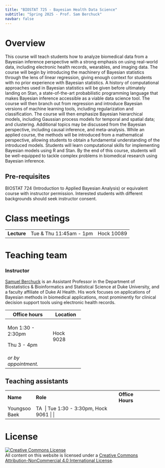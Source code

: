 ```yaml
---
title: "BIOSTAT 725 - Bayesian Health Data Science"
subtitle: "Spring 2025 - Prof. Sam Berchuck"
navbar: false
---
```


# Overview

This course will teach students how to analyze biomedical data from a Bayesian inference perspective with a strong emphasis on using real-world data, including electronic health records, wearables, and imaging data. The course will begin by introducing the machinery of Bayesian statistics through the lens of linear regression, giving enough context for students with no prior experience with Bayesian statistics. A history of computational approaches used in Bayesian statistics will be given before ultimately landing on Stan, a state-of-the-art probabilistic programming language that makes Bayesian inference accessible as a viable data science tool. The course will then branch out from regression and introduce Bayesian versions of machine learning tools, including regularization and classification. The course will then emphasize Bayesian hierarchical models, including Gaussian process models for temporal and spatial data; and clustering. Additional topics may be discussed from the Bayesian perspective, including causal inference, and meta-analysis. While an applied course, the methods will be introduced from a mathematical perspective, allowing students to obtain a fundamental understanding of the introduced models. Students will learn computational skills for implementing Bayesian models using R and Stan. By the end of this course, students will be well-equipped to tackle complex problems in biomedical research using Bayesian inference.

## Pre-requisites

BIOSTAT 724 (Introduction to Applied Bayesian Analysis) or equivalent course with instructor permission. Interested students with different backgrounds should seek instructor consent.

# Class meetings

|             |                         |            |
|-------------|-------------------------|------------|
| **Lecture** | Tue & Thu 11:45am - 1pm | Hock 10089 |

# Teaching team

### Instructor

[Samuel Berchuck](https://sites.duke.edu/sib2/) is an Assistant Professor in the Department of Biostatistics & Bioinformatics and Statistical Science at Duke University, and a faculty affiliate of Duke AI Health. His work focuses on applications of Bayesian methods in biomedical applications, most prominently for clinical decision support tools using electronic health records.

+----------------------+-----------+
| Office hours         | Location  |
+======================+===========+
| Mon 1:30 - 2:30pm    | Hock 9028 |
|                      |           |
| Thu 3 - 4pm          |           |
+----------------------+-----------+
| *or by appointment.* |           |
+----------------------+-----------+

## Teaching assistants

|               |                                           |                  |     |
|---------------|-------------------------------------------|------------------|-----|
| **Name**      | **Role**                                  | **Office Hours** |     |
| Youngsoo Baek | TA  \| Tue 1:30 - 3:30pm, Hock 9061 \| \| |                  |     |

# License

<a rel="license" href="http://creativecommons.org/licenses/by-nc/4.0/">![Creative Commons License](https://i.creativecommons.org/l/by-nc/4.0/88x31.png){alt="Creative Commons License" style="border-width:0"}</a><br />All content on this website is licensed under a <a rel="license" href="http://creativecommons.org/licenses/by-nc/4.0/">Creative Commons Attribution-NonCommercial 4.0 International License</a>.
